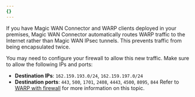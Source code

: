 ```yaml
---
{}
---
```


If you have Magic WAN Connector and WARP clients deployed in your premises, Magic WAN Connector automatically routes WARP traffic to the Internet rather than Magic WAN IPsec tunnels. This prevents traffic from being encapsulated twice.

You may need to configure your firewall to allow this new traffic. Make sure to allow the following IPs and ports:

- **Destination IPs**: `162.159.193.0/24`, `162.159.197.0/24`
- **Destination ports**: `443`, `500`, `1701`, `2408`, `4443`, `4500`, `8095`, `844`
Refer to [WARP with firewall](/cloudflare-one/connections/connect-devices/warp/deployment/firewall/) for more information on this topic.
